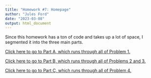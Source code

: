 ```yaml
---
title: "Homework #7: Homepage"
author: "Jules Ford"
date: "2023-03-08"
output: html_document
---
```


Since this homework has a ton of code and takes up a lot of space, I segmented it into the three main parts.

[Click here to go to Part A, which runs through all of Problem 1.](homework7PartA.html)

[Click here to go to Part B, which runs through all of Problems 2 and 3.](homework7PartB.html)

[Click here to go to Part C, which runs through all of Problem 4.](homework7PartC.html)